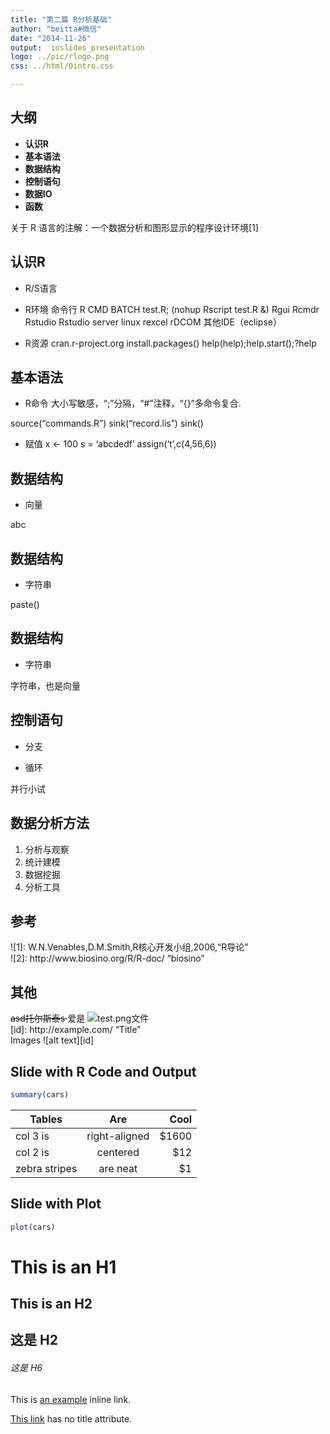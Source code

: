 ```yaml
---
title: "第二篇 R分析基础"
author: "beitta#微信"
date: "2014-11-26"
output:  ioslides_presentation
logo: ../pic/rlogo.png
css: ../html/0intro.css

---
```


## 大纲
-  **认识R**
-  **基本语法**
-  **数据结构**  
-  **控制语句**  
-  **数据IO**  
-  **函数**   


关于 R 语言的注解：一个数据分析和图形显示的程序设计环境<dcit>[1]</dcit>  

##  <dfb>认识R</dfb>
-  R/S语言
-  R环境
命令行
R CMD BATCH test.R; (nohup Rscript test.R &)
Rgui
Rcmdr
Rstudio
Rstudio server
linux
rexcel
rDCOM
其他IDE（eclipse）

- R资源
cran.r-project.org
install.packages()
help(help);help.start();?help



##  <dfb>基本语法</dfb>
- R命令
大小写敏感，";"分隔，"#"注释，"{}"多命令复合.



source("commands.R")
sink("record.lis")
sink()

- 赋值
x <- 100
s = 'abcdedf'
assign('t',c(4,56,6))


##  <dfb>数据结构</dfb>
- 向量

abc


##  <dfb>数据结构</dfb>
- 字符串

paste()



##  <dfb>数据结构</dfb>
- 字符串

字符串，也是向量



##  <dfb>控制语句</dfb>

- 分支


- 循环

并行小试


##  数据分析<dfb>方法</dfb>
1. 分析与观察
2. 统计建模
3. 数据挖掘
4. 分析工具



##  参考
![1]: W.N.Venables,D.M.Smith,R核心开发小组,2006,"R导论"   
![2]: http://www.biosino.org/R/R-doc/  "biosino"  



##  其他
<s> asd托尔斯泰s </s> 爱是
![test.png文件](../pic/rlogo.png)    
[id]: http://example.com/ "Title"   
Images
![alt text][id]



## Slide with R Code and Output

```r
summary(cars)

```
| Tables        | Are           | Cool  |  
| ------------- |:-------------:| -----:|  
| col 3 is      | right-aligned | $1600 |  
| col 2 is      | centered      |   $12 |  
| zebra stripes | are neat      |    $1 |  


## Slide with Plot

```r
plot(cars)
```

This is an H1
=============

This is an H2
-------------

## 这是 H2

###### 这是 H6

This is [an example](http://example.com/ "Title") inline link.

[This link](http://example.net/) has no title attribute.



